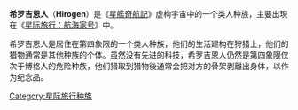 {{unreferenced|time=2011-09-24T15:38:41+00:00}}
{{noteTA
|G1=StarTrek}}
{{Pathnav|星际迷航|星际旅行种族列表}}
{{Startreknations}}
'''希罗吉恩人'''（'''Hirogen'''）是《[[星艦奇航記|星艦奇航記]]》虚构宇宙中的一个类人种族，主要出現在《[[星际旅行：航海家号|星际旅行：航海家号]]》中。

希罗吉恩人是居住在第四象限的一个类人种族，他们的生活建构在狩猎上，他们的猎物通常是其他种族的个体。虽然没有先进的科技，希罗吉恩人仍然是第四象限仅次于博格人的危险种族，他们猎取到猎物後通常会把对方的骨架剥離出身体，以作为纪念品。

{{科幻小作品}}

{{星际旅行}}

{{DEFAULTSORT:Borg}}

[[Category:星际旅行种族|Category:星际旅行种族]]